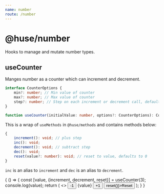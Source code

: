 ```yaml
---
name: number
route: /number
---
```



# @huse/number

Hooks to manage and mutate number types.

## useCounter

Manges number as a counter which can increment and decrement.

```typescript
interface CounterOptions {
    min?: number; // Min value of counter
    max?: number; // Max value of counter
    step?: number; // Step on each increment or decrement call, default to 1
}

function useCounter(initialValue: number, options?: CounterOptions): CounterMethods;
```

This is a wrap of `useMethods` in `@huse/methods` and contains methods below:

```typescript
{
    increment(): void; // plus step
    inc(): void;
    decrement(): void; // subtract step
    dec(): void;
    reset(value?: number): void; // reset to value, defaults to 0
}
```

`inc` is an alias to `increment` and `dec` is an alias to `decrement`.

<Playground>
    {
        () => {
            const [value, {increment, decrement, reset}] = useCounter(3);
            console.log(value);
            return (
                <>
                    <Button onClick={decrement}>-1</Button>
                    <span style={{padding: '0 10px'}}>{value}</span>
                    <Button onClick={increment}>+1</Button>
                    <Button onClick={() => reset()}>Reset</Button>
                </>
            );
        }
    }
</Playground>
